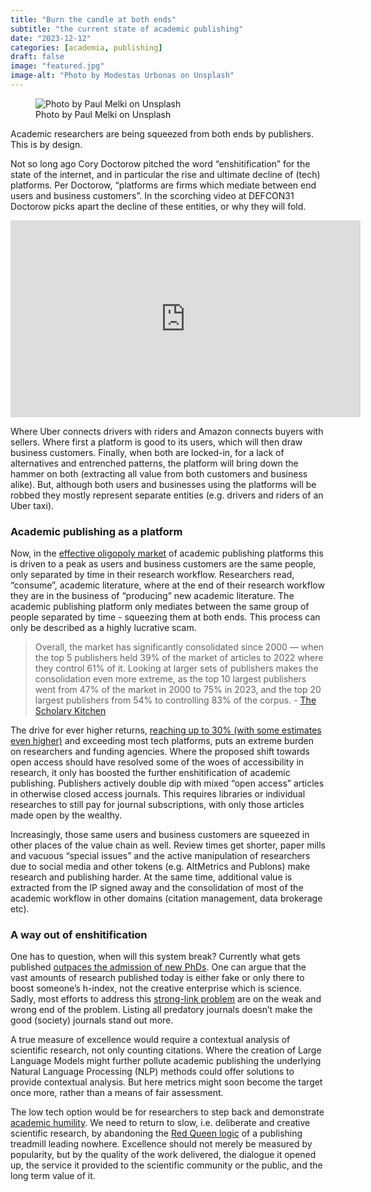 ```yaml
---
title: "Burn the candle at both ends"
subtitle: "the current state of academic publishing"
date: "2023-12-12"
categories: [academia, publishing]
draft: false
image: "featured.jpg"
image-alt: "Photo by Modestas Urbonas on Unsplash"
---
```


![Photo by Paul Melki on Unsplash](featured.jpg){.preview-image}

Academic researchers are being squeezed from both ends by publishers. This is by design. 

Not so long ago Cory Doctorow pitched the word "enshitification" for the state of the internet, and in particular the rise and ultimate decline of (tech) platforms. Per Doctorow, "platforms are firms which mediate between end users and business customers". In the scorching video at DEFCON31 Doctorow picks apart the decline of these entities, or why they will fold.

<center><iframe width="560" height="315" src="https://www.youtube-nocookie.com/embed/rimtaSgGz_4?si=_GDnlEOprv8fjhyJ" title="YouTube video player" frameborder="0" allow="accelerometer; autoplay; clipboard-write; encrypted-media; gyroscope; picture-in-picture; web-share" allowfullscreen></iframe></center>

Where Uber connects drivers with riders and Amazon connects buyers with sellers. Where first a platform is good to its users, which will then draw business customers. Finally, when both are locked-in, for a lack of alternatives and entrenched patterns, the platform will bring down the hammer on both (extracting all value from both customers and business alike). But, although both users and businesses using the platforms will be robbed they mostly represent separate entities (e.g. drivers and riders of an Uber taxi).

### Academic publishing as a platform

Now, in the [effective oligopoly market](https://scholarlykitchen.sspnet.org/2023/10/30/quantifying-consolidation-in-the-scholarly-journals-market/) of academic publishing platforms this is driven to a peak as users and business customers are the same people, only separated by time in their research workflow. Researchers read, "consume", academic literature, where at the end of their research workflow they are in the business of "producing" new academic literature. The academic publishing platform only mediates between the same group of people separated by time - squeezing them at both ends. This process can only be described as a highly lucrative scam.

> Overall, the market has significantly consolidated since 2000 — when the top 5 publishers held 39% of the market of articles to 2022 where they control 61% of it. Looking at larger sets of publishers makes the consolidation even more extreme, as the top 10 largest publishers went from 47% of the market in 2000 to 75% in 2023, and the top 20 largest publishers from 54% to controlling 83% of the corpus. - [The Scholary Kitchen](https://scholarlykitchen.sspnet.org/2023/10/30/quantifying-consolidation-in-the-scholarly-journals-market/)

The drive for ever higher returns, [reaching up to 30% (with some estimates even higher)](https://www.nature.com/articles/495426a) and exceeding most tech platforms, puts an extreme burden on researchers and funding agencies. Where the proposed shift towards open access should have resolved some of the woes of accessibility in research, it only has boosted the further enshitification of academic publishing. Publishers actively double dip with mixed "open access" articles in otherwise closed access journals. This requires libraries or individual researches to still pay for journal subscriptions, with only those articles made open by the wealthy.

Increasingly, those same users and business customers are squeezed in other places of the value chain as well. Review times get shorter, paper mills and vacuous "special issues" and the active manipulation of researchers due to social media and other tokens (e.g. AltMetrics and Publons) make research and publishing harder. At the same time, additional value is extracted from the IP signed away and the consolidation of most of the academic workflow in other domains (citation management, data brokerage etc).

### A way out of enshitification

One has to question, when will this system break? Currently what gets published [outpaces the admission of new PhDs](https://fediscience.org/@MarkHanson/111147239095599059). One can argue that the vast amounts of research published today is either fake or only there to boost someone's h-index, not the creative enterprise which is science. Sadly, most efforts to address this [strong-link problem](https://www.experimental-history.com/p/science-is-a-strong-link-problem) are on the weak and wrong end of the problem. Listing all predatory journals doesn't make the good (society) journals stand out more.

A true measure of excellence would require a contextual analysis of scientific research, not only counting citations. Where the creation of Large Language Models might further pollute academic publishing the underlying Natural Language Processing (NLP) methods could offer solutions to provide contextual analysis. But here metrics might soon become the target once more, rather than a means of fair assessment.

The low tech option would be for researchers to step back and demonstrate [academic humility](https://www.nature.com/articles/d41586-023-03063-w). We need to return to slow, i.e. deliberate and creative scientific research, by abandoning the [Red Queen logic](https://totalinternalreflectionblog.com/2023/10/29/a-riposte-to-the-red-queens/) of a publishing treadmill leading nowhere. Excellence should not merely be measured by popularity, but by the quality of the work delivered, the dialogue it opened up, the service it provided to the scientific community or the public, and the long term value of it.